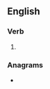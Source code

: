 ==English==

===Verb===
{{head|en|verb form}}

# {{present participle of|en|restart|nocat=1}}

===Anagrams===
* {{anagrams|en|a=aeginrrstt|registrant}}